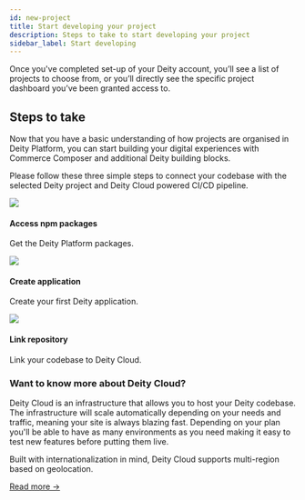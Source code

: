 ```yaml
---
id: new-project
title: Start developing your project
description: Steps to take to start developing your project
sidebar_label: Start developing
---
```



 
<p className="desc pb20">
Once you've completed set-up of your Deity account, you’ll see a list of projects to choose from, or you’ll directly see the specific project dashboard you’ve been granted access to.</p>

## Steps to take

Now that you have a basic understanding of how projects are organised in Deity Platform, you can start building your digital experiences with Commerce Composer and additional Deity building blocks.

Please follow these three simple steps to connect your codebase with the selected Deity project and Deity Cloud powered CI/CD pipeline. 


<div className="flex mb80 brighten">
  <Card to="../getting-started/access-packages">
    <img src="/docs/img/icons/package.svg" />
    <h4>Access npm packages</h4>
    <p>Get the Deity Platform packages.</p>
  </Card>
  <Card to="../getting-started/create-application">
    <img src="/docs/img/icons/deity.svg" />
    <h4>Create application</h4>
    <p>Create your first Deity application.</p>
  </Card>
  <Card to="../getting-started/link-repository">
    <img src="/docs/img/icons/repository.svg" />
    <h4>Link repository</h4>
    <p>Link your codebase to Deity Cloud.</p>
  </Card>
</div>


### Want to know more about Deity Cloud?

Deity Cloud is an infrastructure that allows you to host your Deity codebase. The infrastructure will scale automatically depending on your needs and traffic, meaning your site is always blazing fast. Depending on your plan you'll be able to have as many environments as you need making it easy to test new features before putting them live.

Built with internationalization in mind, Deity Cloud supports multi-region based on geolocation.

[Read more →](/docs/console/cloud/about)